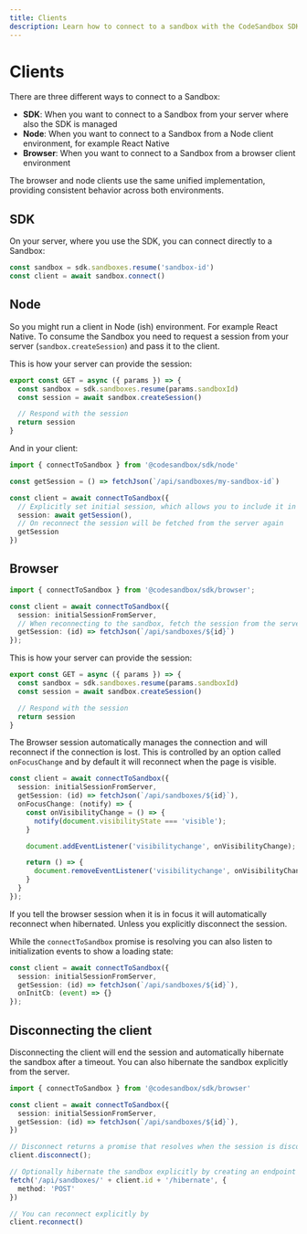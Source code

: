 ```yaml
---
title: Clients
description: Learn how to connect to a sandbox with the CodeSandbox SDK.
---
```



# Clients

There are three different ways to connect to a Sandbox:

- **SDK**: When you want to connect to a Sandbox from your server where also the SDK is managed
- **Node**: When you want to connect to a Sandbox from a Node client environment, for example React Native
- **Browser**: When you want to connect to a Sandbox from a browser client environment

<Callout>
The browser and node clients use the same unified implementation, providing consistent behavior across both environments.
</Callout>

## SDK

On your server, where you use the SDK, you can connect directly to a Sandbox:

```ts
const sandbox = sdk.sandboxes.resume('sandbox-id')
const client = await sandbox.connect()
```

## Node

So you might run a client in Node (ish) environment. For example React Native. To consume the Sandbox you need to request a session from your server (`sandbox.createSession`) and pass it to the client.

This is how your server can provide the session:

```ts
export const GET = async ({ params }) => {
  const sandbox = sdk.sandboxes.resume(params.sandboxId)
  const session = await sandbox.createSession()

  // Respond with the session
  return session
}
```

And in your client:

```ts
import { connectToSandbox } from '@codesandbox/sdk/node'

const getSession = () => fetchJson(`/api/sandboxes/my-sandbox-id`)

const client = await connectToSandbox({
  // Explicitly set initial session, which allows you to include it in your page load as well
  session: await getSession(),
  // On reconnect the session will be fetched from the server again
  getSession
})
```

## Browser

```ts
import { connectToSandbox } from '@codesandbox/sdk/browser';

const client = await connectToSandbox({
  session: initialSessionFromServer,
  // When reconnecting to the sandbox, fetch the session from the server
  getSession: (id) => fetchJson(`/api/sandboxes/${id}`)
});
```

This is how your server can provide the session:

```ts
export const GET = async ({ params }) => {
  const sandbox = sdk.sandboxes.resume(params.sandboxId)
  const session = await sandbox.createSession()

  // Respond with the session
  return session
}
```

The Browser session automatically manages the connection and will reconnect if the connection is lost. This is controlled by an option called `onFocusChange` and by default it will reconnect when the page is visible.

```ts
const client = await connectToSandbox({
  session: initialSessionFromServer,
  getSession: (id) => fetchJson(`/api/sandboxes/${id}`),
  onFocusChange: (notify) => {
    const onVisibilityChange = () => {
      notify(document.visibilityState === 'visible');
    }

    document.addEventListener('visibilitychange', onVisibilityChange);

    return () => {
      document.removeEventListener('visibilitychange', onVisibilityChange);
    }
  }
});
```

If you tell the browser session when it is in focus it will automatically reconnect when hibernated. Unless you explicitly disconnect the session.

While the `connectToSandbox` promise is resolving you can also listen to initialization events to show a loading state:

```ts
const client = await connectToSandbox({
  session: initialSessionFromServer,
  getSession: (id) => fetchJson(`/api/sandboxes/${id}`),
  onInitCb: (event) => {}
});
```

## Disconnecting the client

Disconnecting the client will end the session and automatically hibernate the sandbox after a timeout. You can also hibernate the sandbox explicitly from the server.

```ts
import { connectToSandbox } from '@codesandbox/sdk/browser'

const client = await connectToSandbox({
  session: initialSessionFromServer,
  getSession: (id) => fetchJson(`/api/sandboxes/${id}`),
})

// Disconnect returns a promise that resolves when the session is disconnected
client.disconnect();

// Optionally hibernate the sandbox explicitly by creating an endpoint on your server
fetch('/api/sandboxes/' + client.id + '/hibernate', {
  method: 'POST'
})

// You can reconnect explicitly by
client.reconnect()
```
